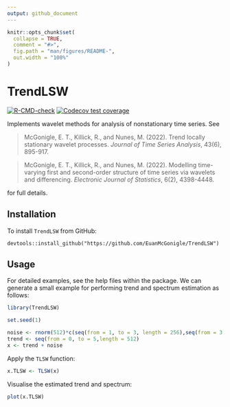 ```yaml
---
output: github_document
---
```


<!-- README.md is generated from README.Rmd. Please edit that file -->

```r
knitr::opts_chunk$set(
  collapse = TRUE,
  comment = "#>",
  fig.path = "man/figures/README-",
  out.width = "100%"
)
```

# TrendLSW

<!-- badges: start -->
[![R-CMD-check](https://github.com/EuanMcGonigle/TrendLSW/actions/workflows/R-CMD-check.yaml/badge.svg)](https://github.com/EuanMcGonigle/TrendLSW/actions/workflows/R-CMD-check.yaml)
[![Codecov test coverage](https://codecov.io/gh/EuanMcGonigle/TrendLSW/branch/main/graph/badge.svg)](https://app.codecov.io/gh/EuanMcGonigle/TrendLSW?branch=main)
<!-- badges: end -->

Implements wavelet methods for analysis of nonstationary time series. See 

> McGonigle, E. T., Killick, R., and Nunes, M. (2022). Trend locally stationary wavelet processes. *Journal of Time Series Analysis*, 43(6), 895-917. 

> 
> McGonigle, E. T., Killick, R., and Nunes, M. (2022). Modelling time-varying first and second-order structure of time series via wavelets and differencing. *Electronic Journal of Statistics*, 6(2), 4398-4448.

for full details.

## Installation

To install `TrendLSW` from GitHub:

```
devtools::install_github("https://github.com/EuanMcGonigle/TrendLSW")
```

## Usage

For detailed examples, see the help files within the package. We can generate a small example for performing trend and spectrum estimation as follows:


```r

library(TrendLSW)

set.seed(1)

noise <- rnorm(512)*c(seq(from = 1, to = 3, length = 256),seq(from = 3, to = 1, length = 256))
trend <- seq(from = 0, to = 5,length = 512)
x <- trend + noise

```

Apply the `TLSW` function:

```r
x.TLSW <- TLSW(x)
```

Visualise the estimated trend and spectrum:
```r
plot(x.TLSW)
```
